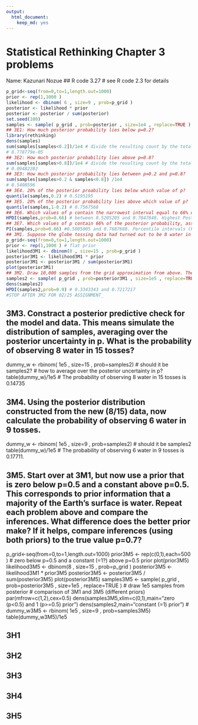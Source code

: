 ```yaml
---
output:
  html_document:
    keep_md: yes
---
```

# Statistical Rethinking Chapter 3 problems
Name: Kazunari Nozue
## R code 3.27 # see R code 2.3 for details
```r
p_grid<-seq(from=0,to=1,length.out=1000)
prior <- rep(1,1000 )
likelihood <- dbinom( 6 , size=9 , prob=p_grid )
posterior <- likelihood * prior
posterior <- posterior / sum(posterior)
set.seed(100)
samples <- sample( p_grid , prob=posterior , size=1e4 , replace=TRUE ) # draw 1e4 samples from posterior
## 3E1: How much posterior probability lies below p=0.2?
library(rethinking)
dens(samples)
sum(samples[samples<0.2])/1e4 # divide the resulting count by the total number of samples
# 8.778779e-05
## 3E2: How much posterior probability lies above p=0.8?
sum(samples[samples>0.8])/1e4 # divide the resulting count by the total number of samples
# 0.09482282
## 3E3: How much posterior probability lies between p=0.2 and p=0.8?
sum(samples[samples>0.2 & samples<0.8]) /1e4
# 0.5400596
## 3E4. 20% of the posterior proability lies below which value of p?
quantile(samples,0.2) # 0.5195195
## 3E5. 20% of the posterior probability lies above which value of p? 
quantile(samples,1-0.2) # 0.7567568
## 3E6. Which values of p contain the narrowest interval equal to 66% of the posterior probability?
HPDI(samples,prob=0.66) # between 0.5205205 and 0.7847848. Highest Posterior Density Intervals (HPDI) are calculated by HPDinterval in the coda package (from help file)
## 3E7. Which values of p contain 66% of the posterior probability, assuming equal posterior probability both below and above the interval?
PI(samples,prob=0.66) #0.5005005 and 0.7687688. Percentile intervals (PI) use quantile and assign equal mass to each tail (from help file).
## 3M1. Suppose the globe tossing data had turned out to be 8 water in 15 tosses. Construct the posterior distribution, using grid approximation. Use the same flat prior as before.
p_grid<-seq(from=0,to=1,length.out=1000)
prior <- rep(1,1000 ) # flat prior
likelihood3M1 <- dbinom(8 , size=15 , prob=p_grid )
posterior3M1 <- likelihood3M1 * prior
posterior3M1 <- posterior3M1 / sum(posterior3M1)
plot(posterior3M1)
## 3M2. Draw 10,000 samples from the grid approximation from above. Then use the samples to calculate the 90% HPDI for p.
samples2 <- sample( p_grid , prob=posterior3M1 , size=1e5 , replace=TRUE ) # draw 1e5 samples from posterior
dens(samples2)
HPDI(samples2,prob=0.9) # 0.3343343 and 0.7217217
#STOP AFTER 3M2 FOR 02/25 ASSIGNMENT_
```
## 3M3. Constract a posterior predictive check for the model and data. This means simulate the distribution of samples, averaging over the posterior uncertainty in p. What is the probability of observing 8 water in 15 tosses?
dummy_w <- rbinom( 1e5 , size=15 , prob=samples2) # should it be samples2?
# how to average over the posterior uncertainty in p?
table(dummy_w)/1e5 # The probability of observing 8 water in 15 tosses is 0.14735

## 3M4. Using the posterior distribution constructed from the new (8/15) data, now calculate the probability of observing 6 water in 9 tosses.
dummy_w <- rbinom( 1e5 , size=9 , prob=samples2) # should it be samples2
table(dummy_w)/1e5 # The probability of observing 6 water in 9 tosses is 0.17711.

## 3M5. Start over at 3M1, but now use a prior that is zero below p=0.5 and a constant above p=0.5. This corresponds to prior information that a majority of the Earth's surface is water. Repeat each problem above and compare the inferences. What difference does the better prior make? If it helps, compare inferences (using both priors) to the true value p=0.7?
p_grid<-seq(from=0,to=1,length.out=1000)
prior3M5 <- rep(c(0,1),each=500 ) # zero below p=0.5 and a constant (=1?) above p=0.5 prior
plot(prior3M5)
likelihood3M5 <- dbinom(8 , size=15 , prob=p_grid )
posterior3M5 <- likelihood3M1 * prior3M5
posterior3M5 <- posterior3M5 / sum(posterior3M5)
plot(posterior3M5)
samples3M5 <- sample( p_grid , prob=posterior3M5 , size=1e5 , replace=TRUE ) # draw 1e5 samples from posterior
# comparison of 3M1 and 3M5 (different priors)
par(mfrow=c(1,2),cex=0.5) 
dens(samples3M5,xlim=c(0,1),main="zero (p<0.5) and 1 (p>=0.5) prior")
dens(samples2,main="constant (=1) prior")
# 
dummy_w3M5 <- rbinom( 1e5 , size=9 , prob=samples3M5) 
table(dummy_w3M5)/1e5

## 3H1

## 3H2

## 3H3

## 3H4

## 3H5